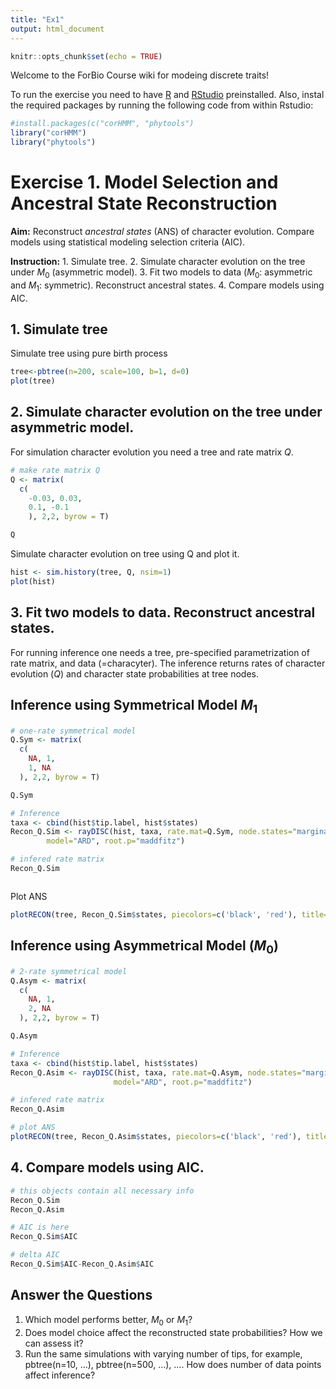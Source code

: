 ```yaml
---
title: "Ex1"
output: html_document
---
```


```r
knitr::opts_chunk$set(echo = TRUE)
```



Welcome to the ForBio Course wiki for modeing discrete traits!

To run the exercise you need to have [R](https://www.r-project.org/) and [RStudio](https://www.rstudio.com/) preinstalled.
Also, instal the required packages by running the following code from within Rstudio:

```r
#install.packages(c("corHMM", "phytools")
library("corHMM")
library("phytools")
```


# Exercise 1. Model Selection and Ancestral State Reconstruction

**Aim:** Reconstruct *ancestral states* (ANS) of character evolution. Compare models using 
statistical modeling selection criteria (AIC).

**Instruction:**
1. Simulate tree.
2. Simulate character evolution on the tree under $M_0$ (asymmetric model).
3. Fit two models to data ($M_0$: asymmetric and $M_1$: symmetric). Reconstruct ancestral states.
4. Compare models using AIC.



## 1. Simulate tree
Simulate tree using pure birth process

```r
tree<-pbtree(n=200, scale=100, b=1, d=0)
plot(tree)
```



## 2. Simulate character evolution on the tree under asymmetric model.

For simulation character evolution you need a tree and rate matrix $Q$.

```r
# make rate matrix Q
Q <- matrix(
  c(
    -0.03, 0.03,
    0.1, -0.1
    ), 2,2, byrow = T)

Q

```

Simulate character evolution on tree using Q and plot it.
```r
hist <- sim.history(tree, Q, nsim=1)
plot(hist)
```

## 3. Fit two models to data. Reconstruct ancestral states. 

For running inference one needs a tree, pre-specified parametrization of rate matrix, and data (=characyter). The inference returns rates
of character evolution ($Q$) and character state probabilities at tree nodes.

## Inference using Symmetrical Model $M_1$
```r
# one-rate symmetrical model
Q.Sym <- matrix(
  c(
    NA, 1,
    1, NA
  ), 2,2, byrow = T)

Q.Sym

# Inference
taxa <- cbind(hist$tip.label, hist$states)
Recon_Q.Sim <- rayDISC(hist, taxa, rate.mat=Q.Sym, node.states="marginal", 
        model="ARD", root.p="maddfitz")

# infered rate matrix
Recon_Q.Sim



```

Plot ANS
```r
plotRECON(tree, Recon_Q.Sim$states, piecolors=c('black', 'red'), title="1-rate Model")
```


##  Inference using Asymmetrical Model ($M_0$)

```r
# 2-rate symmetrical model
Q.Asym <- matrix(
  c(
    NA, 1,
    2, NA
  ), 2,2, byrow = T)

Q.Asym

# Inference
taxa <- cbind(hist$tip.label, hist$states)
Recon_Q.Asim <- rayDISC(hist, taxa, rate.mat=Q.Asym, node.states="marginal", 
                       model="ARD", root.p="maddfitz")

# infered rate matrix
Recon_Q.Asim

# plot ANS
plotRECON(tree, Recon_Q.Asim$states, piecolors=c('black', 'red'), title="1-rate Model")

```



##   4. Compare models using AIC.  

```r
# this objects contain all necessary info
Recon_Q.Sim
Recon_Q.Asim

# AIC is here
Recon_Q.Sim$AIC

# delta AIC
Recon_Q.Sim$AIC-Recon_Q.Asim$AIC
```


##   Answer the Questions 

1. Which model performs better, $M_0$ or $M_1$?
2. Does model choice affect the reconstructed state probabilities? How we can assess it?
3. Run the same simulations with varying number of tips, for example, pbtree(n=10, ...), pbtree(n=500, ...), .... 
How does number of data points affect inference?


